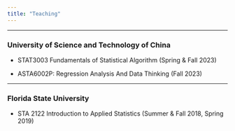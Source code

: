 ```yaml
---
title: "Teaching"
---
```


------------------------------------------------------------------------

### University of Science and Technology of China

-   STAT3003 Fundamentals of Statistical Algorithm (Spring & Fall 2023)

-   ASTA6002P: Regression Analysis And Data Thinking (Fall 2023)


------------------------------------------------------------------------

### Florida State University

<!-- -   Spring 2020: STA 5934-0001 Tensor Data Analysis (TA) -->

<!-- -   Spring 2020: STA 5934-0002 Deep Learning (TA) -->

<!-- -   Spring 2020: STA 5934-0004 Statistical Computing with Python (TA) -->

-   STA 2122 Introduction to Applied Statistics (Summer & Fall 2018, Spring 2019)

<!-- -   Fall 2017, Spring 2018: STA 2122 Introduction to Applied Statistics (TA) -->
